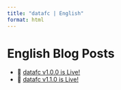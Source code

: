 ```yaml
---
title: "datafc | English"
format: html
---
```


# English Blog Posts

- 📄 [datafc v1.0.0 is Live!](post1/datafc-v100-is-live.qmd){target="_blank"}
- 📄 [datafc v1.1.0 is Live!](post2/datafc-v110-is-live.qmd){target="_blank"}
